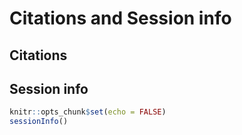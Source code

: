 # Citations and Session info

## Citations

## Session info

```r
knitr::opts_chunk$set(echo = FALSE)
sessionInfo()
```
